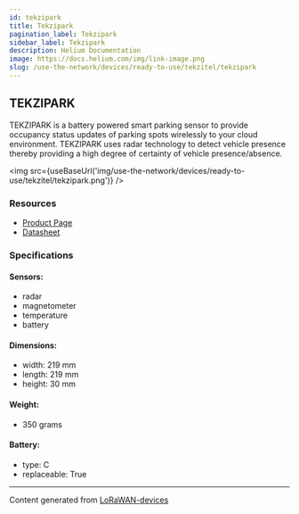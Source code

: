 ```yaml
---
id: tekzipark
title: Tekzipark
pagination_label: Tekzipark
sidebar_label: Tekzipark
description: Helium Documentation
image: https://docs.helium.com/img/link-image.png
slug: /use-the-network/devices/ready-to-use/tekzitel/tekzipark
---
```



## TEKZIPARK

TEKZIPARK is a battery powered smart parking sensor to provide occupancy status updates of parking
spots wirelessly to your cloud environment. TEKZIPARK uses radar technology to detect vehicle
presence thereby providing a high degree of certainty of vehicle presence/absence.

<img src={useBaseUrl('img/use-the-network/devices/ready-to-use/tekzitel/tekzipark.png')} />

### Resources

- [Product Page](https://tekzitel.com/product/tekzipark-lorawan-surface/)
- [Datasheet](https://tekzitel.com/prodspecs/TEKZIPARK-Specification_Data_Sheet_1_0_lorawan.pdf)

### Specifications

#### Sensors:

- radar
- magnetometer
- temperature
- battery

#### Dimensions:

- width: 219 mm
- length: 219 mm
- height: 30 mm

#### Weight:

- 350 grams

#### Battery:

- type: C
- replaceable: True

---

Content generated from [LoRaWAN-devices](https://github.com/TheThingsNetwork/lorawan-devices)
